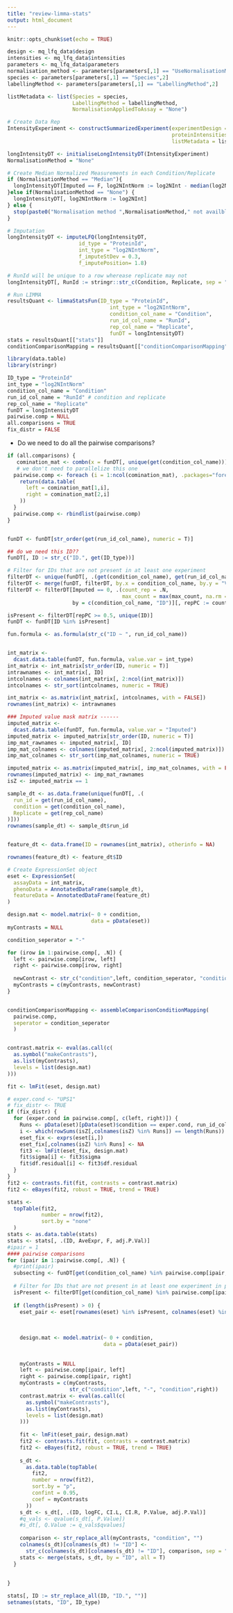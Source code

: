 ```yaml
---
title: "review-limma-stats"
output: html_document
---
```


```r
knitr::opts_chunk$set(echo = TRUE)
```

```r
design <- mq_lfq_data$design
intensities <- mq_lfq_data$intensities
parameters <- mq_lfq_data$parameters
normalisation_method <- parameters[parameters[,1] == "UseNormalisationMethod",2]
species <- parameters[parameters[,1] == "Species",2]
labellingMethod <- parameters[parameters[,1] == "LabellingMethod",2]

listMetadata <- list(Species = species, 
                     LabellingMethod = labellingMethod, 
                     NormalisationAppliedToAssay = "None")

# Create Data Rep
IntensityExperiment <- constructSummarizedExperiment(experimentDesign = design, 
                                                     proteinIntensities = intensities, 
                                                     listMetadata = listMetadata)

```


```r
longIntensityDT <- initialiseLongIntensityDT(IntensityExperiment)
NormalisationMethod = "None"

# Create Median Normalized Measurements in each Condition/Replicate
if (NormalisationMethod == "Median"){
  longIntensityDT[Imputed == F, log2NIntNorm := log2NInt - median(log2NInt), by = list(Condition,Replicate)]
}else if(NormalisationMethod == "None") {
  longIntensityDT[, log2NIntNorm := log2NInt]
} else {
  stop(paste0("Normalisation method ",NormalisationMethod," not availble."))
}

# Imputation
longIntensityDT <- imputeLFQ(longIntensityDT, 
                       id_type = "ProteinId", 
                       int_type = "log2NIntNorm",
                       f_imputeStDev = 0.3,
                       f_imputePosition= 1.8)

# RunId will be unique to a row wherease replicate may not
longIntensityDT[, RunId := stringr::str_c(Condition, Replicate, sep = ".")]

# Run LIMMA
resultsQuant <- limmaStatsFun(ID_type = "ProteinId",
                                 int_type = "log2NIntNorm",
                                 condition_col_name = "Condition",
                                 run_id_col_name = "RunId",
                                 rep_col_name = "Replicate",
                                 funDT = longIntensityDT)
stats = resultsQuant[["stats"]]
conditionComparisonMapping = resultsQuant[["conditionComparisonMapping"]]
```



```r
library(data.table)
library(stringr)

ID_type = "ProteinId"
int_type = "log2NIntNorm"
condition_col_name = "Condition"
run_id_col_name = "RunId" # condition and replicate
rep_col_name = "Replicate"
funDT = longIntensityDT
pairwise.comp = NULL
all.comparisons = TRUE
fix_distr = FALSE
```

* Do we need to do all the pairwise comparisons?

```r
if (all.comparisons) {
   comination_mat <- combn(x = funDT[, unique(get(condition_col_name))], 2)
   # we don't need to parallelize this one
  pairwise.comp <- foreach (i = 1:ncol(comination_mat), .packages="foreach") %do% {
    return(data.table(
      left = comination_mat[1,i],
      right = comination_mat[2,i]
    ))
  }
  pairwise.comp <- rbindlist(pairwise.comp)
}


funDT <- funDT[str_order(get(run_id_col_name), numeric = T)]

## do we need this ID??
funDT[, ID := str_c("ID.", get(ID_type))]

# Filter for IDs that are not present in at least one experiment
filterDT <- unique(funDT[, .(get(condition_col_name), get(run_id_col_name))])[, .(max_count = .N), by = .(V1)]
filterDT <- merge(funDT, filterDT, by.x = condition_col_name, by.y = "V1", all.x = T)
filterDT <- filterDT[Imputed == 0, .(count_rep = .N, 
                                     max_count = max(max_count, na.rm = T)), 
                     by = c(condition_col_name, "ID")][, repPC := count_rep/max_count]

isPresent <- filterDT[repPC >= 0.5, unique(ID)]
funDT <- funDT[ID %in% isPresent]

fun.formula <- as.formula(str_c("ID ~ ", run_id_col_name))


int_matrix <-
  dcast.data.table(funDT, fun.formula, value.var = int_type)
int_matrix <- int_matrix[str_order(ID, numeric = T)]
intrawnames <- int_matrix[, ID]
intcolnames <- colnames(int_matrix[, 2:ncol(int_matrix)])
intcolnames <- str_sort(intcolnames, numeric = TRUE)

int_matrix <- as.matrix(int_matrix[, intcolnames, with = FALSE])
rownames(int_matrix) <- intrawnames

### Imputed value mask matrix ------
imputed_matrix <-
  dcast.data.table(funDT, fun.formula, value.var = "Imputed")
imputed_matrix <- imputed_matrix[str_order(ID, numeric = T)]
imp_mat_rawnames <- imputed_matrix[, ID]
imp_mat_colnames <- colnames(imputed_matrix[, 2:ncol(imputed_matrix)])
imp_mat_colnames <- str_sort(imp_mat_colnames, numeric = TRUE)

imputed_matrix <- as.matrix(imputed_matrix[, imp_mat_colnames, with = FALSE])
rownames(imputed_matrix) <- imp_mat_rawnames
isZ <- imputed_matrix == 1

sample_dt <- as.data.frame(unique(funDT[, .(
  run_id = get(run_id_col_name),
  condition = get(condition_col_name),
  Replicate = get(rep_col_name)
)]))
rownames(sample_dt) <- sample_dt$run_id


feature_dt <- data.frame(ID = rownames(int_matrix), otherinfo = NA)

rownames(feature_dt) <- feature_dt$ID

# Create ExpressionSet object
eset <- ExpressionSet(
  assayData = int_matrix,
  phenoData = AnnotatedDataFrame(sample_dt),
  featureData = AnnotatedDataFrame(feature_dt)
)

design.mat <- model.matrix(~ 0 + condition,
                           data = pData(eset))
myContrasts = NULL

condition_seperator = "-"

for (irow in 1:pairwise.comp[, .N]) {
  left <- pairwise.comp[irow, left]
  right <- pairwise.comp[irow, right]
  
  newContrast <- str_c("condition",left, condition_seperator, "condition",right)
  myContrasts = c(myContrasts, newContrast)
}


conditionComparisonMapping <- assembleComparisonConditionMapping(
  pairwise.comp, 
  seperator = condition_seperator
  )


contrast.matrix <- eval(as.call(c(
  as.symbol("makeContrasts"),
  as.list(myContrasts),
  levels = list(design.mat)
)))

fit <- lmFit(eset, design.mat)

# exper.cond <- "UPS1"
# fix_distr <- TRUE
if (fix_distr) {
  for (exper.cond in pairwise.comp[, c(left, right)]) {
    Runs <- pData(eset)[pData(eset)$condition == exper.cond, run_id_col_name]
    i <- which(rowSums(isZ[,colnames(isZ) %in% Runs]) == length(Runs))
    eset_fix <- exprs(eset[i,])
    eset_fix[,colnames(isZ) %in% Runs] <- NA
    fit3 <- lmFit(eset_fix, design.mat)
    fit$sigma[i] <- fit3$sigma
    fit$df.residual[i] <- fit3$df.residual
  }
}
fit2 <- contrasts.fit(fit, contrasts = contrast.matrix)
fit2 <- eBayes(fit2, robust = TRUE, trend = TRUE)

stats <-
  topTable(fit2,
           number = nrow(fit2),
           sort.by = "none"
  )
stats <- as.data.table(stats)
stats <- stats[, .(ID, AveExpr, F, adj.P.Val)]
#ipair = 1
#### pairwise comparisons
for (ipair in 1:pairwise.comp[, .N]) {
  #print(ipair)
  subsecting <- funDT[get(condition_col_name) %in% pairwise.comp[ipair, c(left, right)], unique(get(run_id_col_name))]
  
  # Filter for IDs that are not present in at least one experiment in pairwise manner
  isPresent <- filterDT[get(condition_col_name) %in% pairwise.comp[ipair, c(left, right)] & repPC >= 0.5, unique(ID)]
  
  if (length(isPresent) > 0) {
    eset_pair <- eset[rownames(eset) %in% isPresent, colnames(eset) %in% subsecting]
    
    
    
    design.mat <- model.matrix(~ 0 + condition,
                               data = pData(eset_pair))
    
    
    myContrasts = NULL
    left <- pairwise.comp[ipair, left]
    right <- pairwise.comp[ipair, right]
    myContrasts = c(myContrasts,
                    str_c("condition",left, "-", "condition",right))
    contrast.matrix <- eval(as.call(c(
      as.symbol("makeContrasts"),
      as.list(myContrasts),
      levels = list(design.mat)
    )))
    
    fit <- lmFit(eset_pair, design.mat)
    fit2 <- contrasts.fit(fit, contrasts = contrast.matrix)
    fit2 <- eBayes(fit2, robust = TRUE, trend = TRUE)
    
    s_dt <-
      as.data.table(topTable(
        fit2,
        number = nrow(fit2),
        sort.by = "p",
        confint = 0.95,
        coef = myContrasts
      ))
    s_dt <- s_dt[, .(ID, logFC, CI.L, CI.R, P.Value, adj.P.Val)]
    #q_vals <- qvalue(s_dt[, P.Value])
    #s_dt[, Q.Value := q_vals$qvalues]
    
    comparison <- str_replace_all(myContrasts, "condition", "")
    colnames(s_dt)[colnames(s_dt) != "ID"] <-
      str_c(colnames(s_dt)[colnames(s_dt) != "ID"], comparison, sep = " ")
    stats <- merge(stats, s_dt, by = "ID", all = T)
  }
  
  
}

stats[, ID := str_replace_all(ID, "ID.", "")]
setnames(stats, "ID", ID_type)
```


